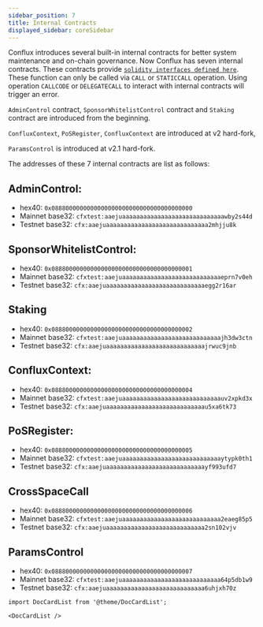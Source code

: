 ```yaml
---
sidebar_position: 7
title: Internal Contracts
displayed_sidebar: coreSidebar
---
```


Conflux introduces several built-in internal contracts for better system maintenance and on-chain governance. Now Conflux has seven internal contracts. These contracts provide [`solidity interfaces defined here`](https://github.com/Conflux-Chain/conflux-rust/tree/master/internal_contract/contracts). These function can only be called via `CALL` or `STATICCALL` operation. Using operation `CALLCODE` or `DELEGATECALL` to interact with internal contracts will trigger an error.

`AdminControl` contract, `SponsorWhitelistControl` contract and `Staking` contract are introduced from the beginning.

`ConfluxContext`, `PoSRegister`, `ConfluxContext` are introduced at v2 hard-fork, 

`ParamsControl` is introduced at v2.1 hard-fork. 

The addresses of these 7 internal contracts are list as follows:

## AdminControl:

-   hex40: `0x0888000000000000000000000000000000000000`
-   Mainnet base32: `cfxtest:aaejuaaaaaaaaaaaaaaaaaaaaaaaaaaaaawby2s44d`
-   Testnet base32: `cfx:aaejuaaaaaaaaaaaaaaaaaaaaaaaaaaaaa2mhjju8k`

## SponsorWhitelistControl:

-   hex40: `0x0888000000000000000000000000000000000001`
-   Mainnet base32: `cfxtest:aaejuaaaaaaaaaaaaaaaaaaaaaaaaaaaaeprn7v0eh`
-   Testnet base32: `cfx:aaejuaaaaaaaaaaaaaaaaaaaaaaaaaaaaegg2r16ar`

## Staking

-   hex40: `0x0888000000000000000000000000000000000002`
-   Mainnet base32: `cfxtest:aaejuaaaaaaaaaaaaaaaaaaaaaaaaaaaajh3dw3ctn`
-   Testnet base32: `cfx:aaejuaaaaaaaaaaaaaaaaaaaaaaaaaaaajrwuc9jnb`

## ConfluxContext:

-   hex40: `0x0888000000000000000000000000000000000004`
-   Mainnet base32: `cfxtest:aaejuaaaaaaaaaaaaaaaaaaaaaaaaaaaauv2xpkd3x`
-   Testnet base32: `cfx:aaejuaaaaaaaaaaaaaaaaaaaaaaaaaaaau5xa6tk73`

## PoSRegister:

-   hex40: `0x0888000000000000000000000000000000000005`
-   Mainnet base32: `cfxtest:aaejuaaaaaaaaaaaaaaaaaaaaaaaaaaaaytypk0th1`
-   Testnet base32: `cfx:aaejuaaaaaaaaaaaaaaaaaaaaaaaaaaaayf993ufd7`

## CrossSpaceCall

-   hex40: `0x0888000000000000000000000000000000000006`
-   Mainnet base32: `cfxtest:aaejuaaaaaaaaaaaaaaaaaaaaaaaaaaaa2eaeg85p5`
-   Testnet base32: `cfx:aaejuaaaaaaaaaaaaaaaaaaaaaaaaaaaa2sn102vjv`

## ParamsControl

-   hex40: `0x0888000000000000000000000000000000000007`
-   Mainnet base32: `cfxtest:aaejuaaaaaaaaaaaaaaaaaaaaaaaaaaaa64p5db1w9`
-   Testnet base32: `cfx:aaejuaaaaaaaaaaaaaaaaaaaaaaaaaaaa6uhjxh70z`

```mdx-code-block
import DocCardList from '@theme/DocCardList';

<DocCardList />
```
